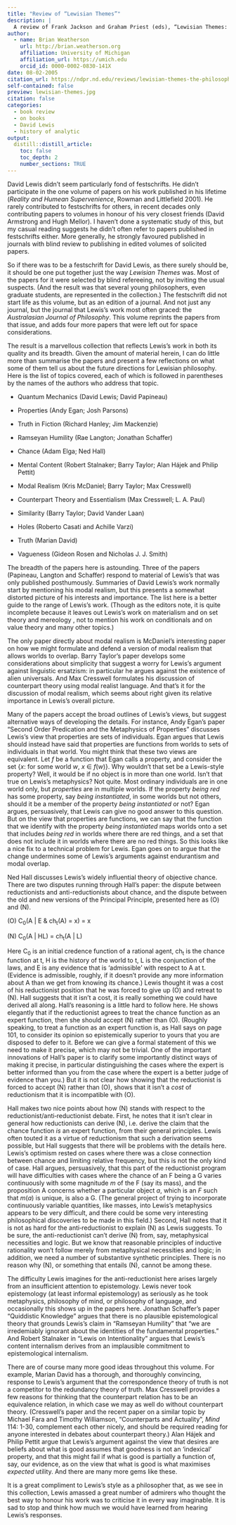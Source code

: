 ```yaml
---
title: "Review of “Lewisian Themes”"
description: |
  A review of Frank Jackson and Graham Priest (eds), “Lewisian Themes: The Philosophy of David K. Lewis”, Oxford University Press, 2004.
author:
  - name: Brian Weatherson 
    url: http://brian.weatherson.org
    affiliation: University of Michigan
    affiliation_url: https://umich.edu
    orcid_id: 0000-0002-0830-141X
date: 08-02-2005
citation_url: https://ndpr.nd.edu/reviews/lewisian-themes-the-philosophy-of-david-k-lewis/
self-contained: false
preview: lewisian-themes.jpg
citation: false
categories:
  - book review
  - on books
  - David Lewis
  - history of analytic
output:
  distill::distill_article:
    toc: false
    toc_depth: 2
    number_sections: TRUE
---
```


David Lewis didn't seem particularly fond of festschrifts. He didn't
participate in the one volume of papers on his work published in his
lifetime (*Reality and Humean Supervenience*, Rowman and Littlefield
2001). He rarely contributed to festschrifts for others, in recent
decades only contributing papers to volumes in honour of his very
closest friends (David Armstrong and Hugh Mellor). I haven't done a
systematic study of this, but my casual reading suggests he didn't often
refer to papers published in festschrifts either. More generally, he
strongly favoured published in journals with blind review to publishing
in edited volumes of solicited papers.

So if there was to be a festschrift for David Lewis, as there surely
should be, it should be one put together just the way *Lewisian Themes*
was. Most of the papers for it were selected by blind refereeing, not by
inviting the usual suspects. (And the result was that several young
philosophers, even graduate students, are represented in the
collection.) The festschrift did not start life as this volume, but as
an edition of a journal. And not just any journal, but the journal that
Lewis's work most often graced: the *Australasian Journal of
Philosophy*. This volume reprints the papers from that issue, and adds
four more papers that were left out for space considerations.

The result is a marvellous collection that reflects Lewis's work in both
its quality and its breadth. Given the amount of material herein, I can
do little more than summarise the papers and present a few reflections
on what some of them tell us about the future directions for Lewisian
philosophy. Here is the list of topics covered, each of which is
followed in parentheses by the names of the authors who address that
topic.

-   Quantum Mechanics (David Lewis; David Papineau)

-   Properties (Andy Egan; Josh Parsons)

-   Truth in Fiction (Richard Hanley; Jim Mackenzie)

-   Ramseyan Humility (Rae Langton; Jonathan Schaffer)

-   Chance (Adam Elga; Ned Hall)

-   Mental Content (Robert Stalnaker; Barry Taylor; Alan Hájek and
    Philip Pettit)

-   Modal Realism (Kris McDaniel; Barry Taylor; Max Cresswell)

-   Counterpart Theory and Essentialism (Max Cresswell; L. A. Paul)

-   Similarity (Barry Taylor; David Vander Laan)

-   Holes (Roberto Casati and Achille Varzi)

-   Truth (Marian David)

-   Vagueness (Gideon Rosen and Nicholas J. J. Smith)

The breadth of the papers here is astounding. Three of the papers
(Papineau, Langton and Schaffer) respond to material of Lewis's that was
only published posthumously. Summaries of David Lewis's work normally
start by mentioning his modal realism, but this presents a somewhat
distorted picture of his interests and importance. The list here is a
better guide to the range of Lewis's work. (Though as the editors note,
it is quite incomplete because it leaves out Lewis's work on materialism
and on set theory and mereology , not to mention his work on
conditionals and on value theory and many other topics.)

The only paper directly about modal realism is McDaniel's interesting
paper on how we might formulate and defend a version of modal realism
that allows worlds to overlap. Barry Taylor's paper develops some
considerations about simplicity that suggest a worry for Lewis's
argument against linguistic ersatzism: in particular he argues against
the existence of alien universals. And Max Cresswell formulates his
discussion of counterpart theory using modal realist language. And
that's it for the discussion of modal realism, which seems about right
given its relative importance in Lewis's overall picture.

Many of the papers accept the broad outlines of Lewis's views, but
suggest alternative ways of developing the details. For instance, Andy
Egan's paper "Second Order Predication and the Metaphysics of
Properties" discusses Lewis's view that properties are sets of
individuals. Egan argues that Lewis should instead have said that
properties are functions from worlds to sets of individuals in that
world. You might think that these two views are equivalent. Let *f* be a
function that Egan calls a property, and consider the set {*x*: for some
world *w*, *x* ∈ *f*(*w*)}. Why wouldn't that set be a Lewis-style
property? Well, it would be if no object is in more than one world.
Isn't that true on Lewis's metaphysics? Not quite. Most ordinary
individuals are in one world only, but *properties* are in multiple
worlds. If the property *being red* has some property, say *being
instantiated*, in some worlds but not others, should it be a member of
the property *being instantiated* or not? Egan argues, persuasively,
that Lewis can give no good answer to this question. But on the view
that properties are functions, we can say that the function that we
identify with the property *being instantiated* maps worlds onto a set
that includes *being red* in worlds where there are red things, and a
set that does not include it in worlds where there are no red things. So
this looks like a nice fix to a technical problem for Lewis. Egan goes
on to argue that the change undermines some of Lewis's arguments against
endurantism and modal overlap.

Ned Hall discusses Lewis's widely influential theory of objective
chance. There are two disputes running through Hall's paper: the dispute
between reductionists and anti-reductionists about chance, and the
dispute between the old and new versions of the Principal Principle,
presented here as (O) and (N).

\(O\) C~0~(A \| E & ch~t~(A) = x) = x

\(N\) C~0~(A \| HL) = ch~t~(A \| L)

Here C~0~ is an initial credence function of a rational agent, ch~t~ is
the chance function at t, H is the history of the world to t, L is the
conjunction of the laws, and E is any evidence that is 'admissible' with
respect to A at t. (Evidence is admissible, roughly, if it doesn't
provide any more information about A than we get from knowing its
chance.) Lewis thought it was a cost of his reductionist position that
he was forced to give up (O) and retreat to (N). Hall suggests that it
isn't a cost, it is really something we could have derived all along.
Hall's reasoning is a little hard to follow here. He shows elegantly
that if the reductionist agrees to treat the chance function as an
expert function, then she should accept (N) rather than (O). (Roughly
speaking, to treat a function as an expert function is, as Hall says on
page 101, to consider its opinion so epistemically superior to yours
that you are disposed to defer to it. Before we can give a formal
statement of this we need to make it precise, which may not be trivial.
One of the important innovations of Hall's paper is to clarify some
importantly distinct ways of making it precise, in particular
distinguishing the cases where the expert is better informed than you
from the case where the expert is a better judge of evidence than you.)
But it is not clear how showing that the reductionist is forced to
accept (N) rather than (O), shows that it isn't a *cost* of reductionism
that it is incompatible with (O).

Hall makes two nice points about how (N) stands with respect to the
reductionist/anti‑reductionist debate. First, he notes that it isn't
clear in general how reductionists can derive (N), i.e. derive the claim
that the chance function *is* an expert function, from their general
principles. Lewis often touted it as a virtue of reductionism that such
a derivation seems possible, but Hall suggests that there will be
problems with the details here. Lewis's optimism rested on cases where
there was a close connection between chance and limiting relative
frequency, but this is not the only kind of case. Hall argues,
persuasively, that this part of the reductionist program will have
difficulties with cases where the chance of an F being a G varies
continuously with some magnitude *m* of the F (say its mass), and the
proposition A concerns whether a particular object *a*, which is an *F*
such that *m*(*a*) is unique, is also a G. (The general project of
trying to incorporate continuously variable quantities, like masses,
into Lewis's metaphysics appears to be very difficult, and there could
be some very interesting philosophical discoveries to be made in this
field.) Second, Hall notes that it is not as hard for the
anti‑reductionist to explain (N) as Lewis suggests. To be sure, the
anti-reductionist can't derive (N) from, say, metaphysical necessities
and logic. But we know that reasonable principles of inductive
rationality won't follow merely from metaphysical necessities and logic;
in addition, we need a number of substantive synthetic principles. There
is no reason why (N), or something that entails (N), cannot be among
these.

The difficulty Lewis imagines for the anti-reductionist here arises
largely from an insufficient attention to epistemology. Lewis never took
epistemology (at least informal epistemology) as seriously as he took
metaphysics, philosophy of mind, or philosophy of language, and
occasionally this shows up in the papers here. Jonathan Schaffer's paper
"Quiddistic Knowledge" argues that there is no plausible epistemological
theory that grounds Lewis's claim in "Ramseyan Humility" that "we are
irredemiably ignorant about the identities of the fundamental
properties." And Robert Stalnaker in "Lewis on Intentionality" argues
that Lewis's content internalism derives from an implausible commitment
to epistemological internalism.

There are of course many more good ideas throughout this volume. For
example, Marian David has a thorough, and thoroughly convincing,
response to Lewis's argument that the correspondence theory of truth is
not a competitor to the redundancy theory of truth. Max Cresswell
provides a few reasons for thinking that the counterpart relation has to
be an equivalence relation, in which case we may as well do without
counterpart theory. (Cresswell's paper and the recent paper on a similar
topic by Michael Fara and Timothy Williamson, "Counterparts and
Actuality", *Mind* 114: 1-30, complement each other nicely, and should
be required reading for anyone interested in debates about counterpart
theory.) Alan Hájek and Philip Pettit argue that Lewis's argument
against the view that desires are beliefs about what is good assumes
that goodness is not an 'indexical' property, and that this might fail
if what is good is partially a function of, say, our evidence, as on the
view that what is good is what maximises *expected* utility. And there
are many more gems like these.

It is a great compliment to Lewis's style as a philosopher that, as we
see in this collection, Lewis amassed a great number of admirers who
thought the best way to honour his work was to criticise it in every way
imaginable. It is sad to stop and think how much we would have learned
from hearing Lewis's responses.
